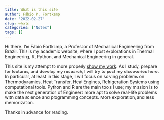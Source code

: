 ```yaml
---
title: What is this site
author: Fábio P. Fortkamp
date: '2022-02-27'
slug: whats
categories: ["Notes"]
tags: []
---
```


Hi there. I'm Fábio Fortkamp, a Professor of Mechanical Engineering from Brazil. This is my academic website, where I post explorations in Thermal Engineering, R, Python, and Mechanical Engineering in general.

This site is my attempt to more properly [show my work](https://amzn.to/3K3HhhE). As I study, prepare for lectures, and develop my research, I will try to post my discoveries here. In particular, at least in this stage, I will focus on solving problems on Thermodynamics, Heat Transfer, Heat Engines, Refrigeration Systems using computational tools. Python and R are the main tools I use; my mission is to make the next generation of Engineers more apt to solve real-life problems with data science and programming concepts. More exploration, and less memorization.

Thanks in advance for reading.
